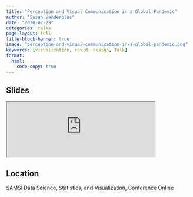 ```yaml
---
title: "Perception and Visual Communication in a Global Pandemic"
author: "Susan Vanderplas"
date: "2020-07-29"
categories: talks
page-layout: full
title-block-banner: true
image: "perception-and-visual-communication-in-a-global-pandemic.png"
keywords: [visualization, covid, design, Talk]
format:
  html:
    code-copy: true
---
```

 
## Slides

<iframe src='https://srvanderplas.github.io/2020-Presentations/07-DSSV/' height='auto' width='80%'>
                        </iframe>
## Location
SAMSI
Data Science, Statistics, and Visualization, Conference
Online
